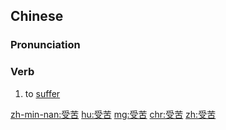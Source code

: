 ==Chinese==
{{zh-forms}}

===Pronunciation===
{{zh-pron
|m=shòukǔ
|c=sau6 fu2
|h=pfs=su-khú
|mn=qz:siǔ-khó͘/tw,xm,zz:siū-khó͘
|cat=v
}}

===Verb===
{{zh-verb}}

# to [[suffer]]

[[zh-min-nan:受苦]]
[[hu:受苦]]
[[mg:受苦]]
[[chr:受苦]]
[[zh:受苦]]